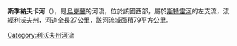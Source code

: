 '''斯季納夫卡河'''（{{lang-uk|Стинавка}}），是[[烏克蘭|烏克蘭]]的河流，位於該國西部，屬於[[斯特雷河|斯特雷河]]的左支流，流經[[利沃夫州|利沃夫州]]，河道全長27公里，該河流域面積79平方公里。

{{DEFAULTSORT:Стинавка}}
[[Category:利沃夫州河流|Category:利沃夫州河流]]


{{Ukraine-river-stub}}